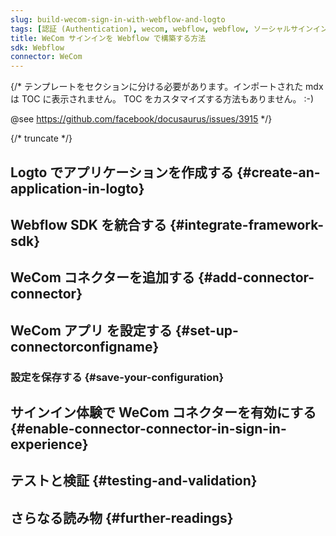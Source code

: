```yaml
---
slug: build-wecom-sign-in-with-webflow-and-logto
tags: [認証 (Authentication), wecom, webflow, webflow, ソーシャルサインイン, サインイン, ログイン]
title: WeCom サインインを Webflow で構築する方法
sdk: Webflow
connector: WeCom
---
```


{/*
  テンプレートをセクションに分ける必要があります。インポートされた mdx は TOC に表示されません。
  TOC をカスタマイズする方法もありません。 :-)

  @see https://github.com/facebook/docusaurus/issues/3915
*/}




{/* truncate */}

<Intro connector={connector} sdk="Webflow" link="https://webflow.com" />

## Logto でアプリケーションを作成する \{#create-an-application-in-logto}

<CreateApplication type="Single page app" framework="Webflow" />

## Webflow SDK を統合する \{#integrate-framework-sdk}

<IntegrateSdk />

## WeCom コネクターを追加する \{#add-connector-connector}

<AddSocialConnector connector={connector} framework="Webflow" />

## WeCom アプリ を設定する \{#set-up-connectorconfigname}

<ConnectorGuide />

### 設定を保存する \{#save-your-configuration}

<SaveYourConfiguration connector={connector} />

## サインイン体験で WeCom コネクターを有効にする \{#enable-connector-connector-in-sign-in-experience}

<EnableSocialConnector connector={connector} />

## テストと検証 \{#testing-and-validation}

<TestingAndValidation connector={connector} sdk="Webflow" />

## さらなる読み物 \{#further-readings}

<FurtherReadings />
